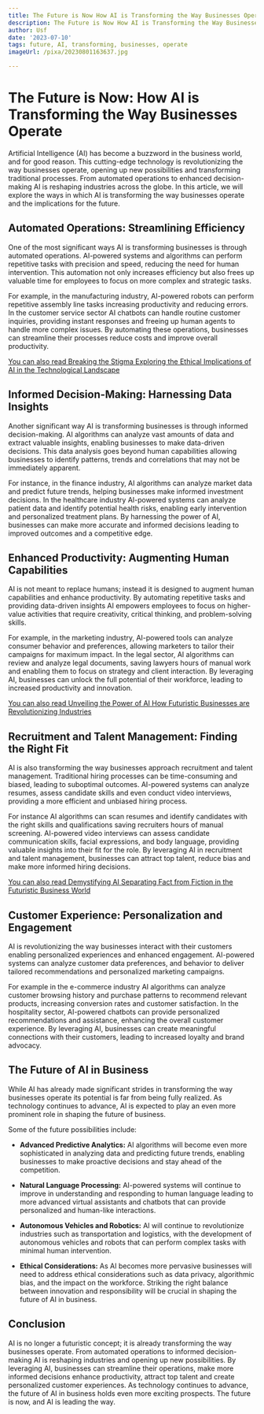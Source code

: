 ```yaml
---
title: The Future is Now How AI is Transforming the Way Businesses Operate
description: The Future is Now How AI is Transforming the Way Businesses Operate
author: Usf
date: '2023-07-10'
tags: future, AI, transforming, businesses, operate
imageUrl: /pixa/20230801163637.jpg

---
```

# The  Future is Now: How AI is Transforming the  Way Businesses Operate

Artificial Intelligence (AI) has become a buzzword  in the business world, and for  good reason. This cutting-edge technology is  revolutionizing the way businesses operate, opening up new  possibilities and transforming traditional  processes. From automated operations  to enhanced decision-making AI is reshaping industries across the globe. In this  article, we will explore the ways in which AI is transforming  the way businesses operate and the implications for the future.

## **Automated Operations: Streamlining Efficiency**

One of the most significant ways AI is transforming businesses is through  automated operations. AI-powered systems and algorithms can perform repetitive tasks with precision and speed, reducing the need  for human intervention. This automation not only  increases efficiency but also frees up valuable time for employees to focus on more complex  and strategic tasks.

For example, in the manufacturing industry, AI-powered robots can perform repetitive assembly line tasks increasing productivity and reducing errors. In the customer service sector AI chatbots can handle routine customer inquiries, providing instant  responses and freeing up human agents to handle more complex issues. By automating these operations, businesses can streamline their processes reduce costs and improve overall productivity.

[You can  also read Breaking the Stigma Exploring the Ethical Implications of AI in the Technological Landscape](Breaking%20the%20Stigma%20Exploring%20the%20Ethical%20Implications%20of%20AI%20in%20the%20Technological%20Landscape)


## **Informed Decision-Making: Harnessing Data Insights**

Another significant way AI is transforming businesses  is  through informed  decision-making. AI algorithms can  analyze vast amounts of data  and extract valuable insights, enabling businesses to make data-driven decisions. This data analysis goes beyond  human capabilities allowing businesses to identify patterns, trends and correlations that may not  be immediately apparent.

For instance, in the finance industry, AI algorithms can  analyze market data and predict  future trends, helping businesses make informed investment decisions. In the  healthcare industry AI-powered systems can analyze patient data and identify potential health  risks, enabling early intervention and personalized treatment plans. By harnessing the power  of AI,  businesses can make more accurate and informed decisions leading to  improved  outcomes and a  competitive edge.

## **Enhanced Productivity: Augmenting  Human Capabilities**

AI is not meant to replace humans; instead it is designed to augment human capabilities and enhance productivity. By automating repetitive tasks and providing data-driven insights AI empowers employees to focus on higher-value activities that require creativity, critical thinking, and problem-solving skills.

For example, in the  marketing industry, AI-powered tools can analyze consumer  behavior and preferences, allowing marketers to tailor their campaigns for maximum impact. In the legal sector, AI algorithms can review and analyze legal documents, saving lawyers hours of manual work and  enabling them  to focus on strategy and client interaction. By leveraging AI, businesses can unlock the  full potential of their workforce,  leading to increased productivity and innovation.

[You can also read Unveiling the Power  of  AI How Futuristic Businesses are Revolutionizing Industries](Unveiling%20the%20Power%20of%20AI%20How%20Futuristic%20Businesses%20are%20Revolutionizing%20Industries)


##  **Recruitment and Talent Management: Finding the Right Fit**

AI is  also transforming the way businesses approach recruitment and talent management. Traditional hiring processes can  be time-consuming and biased, leading to suboptimal outcomes. AI-powered  systems can analyze resumes, assess candidate  skills and even conduct video interviews, providing a more efficient and  unbiased hiring process.

For instance AI algorithms can scan  resumes and identify candidates with the right skills  and qualifications saving recruiters hours of manual screening. AI-powered video  interviews can assess candidate communication skills,  facial  expressions, and body language, providing valuable  insights into their  fit for the role. By leveraging  AI in recruitment  and talent management, businesses can attract top talent, reduce bias  and make more informed hiring decisions.

[You can also read Demystifying AI Separating Fact  from  Fiction in the Futuristic Business  World](Demystifying%20AI%20Separating%20Fact%20from%20Fiction%20in%20the%20Futuristic%20Business%20World)


## **Customer Experience: Personalization and Engagement**

AI is revolutionizing the way  businesses  interact  with  their customers enabling personalized experiences and enhanced engagement.  AI-powered systems can analyze  customer data preferences, and behavior to deliver tailored recommendations and personalized marketing campaigns.

For example in the e-commerce industry AI algorithms can analyze customer browsing history and purchase patterns to recommend relevant  products,  increasing conversion rates and customer satisfaction. In the hospitality sector, AI-powered chatbots can provide personalized recommendations and assistance, enhancing the overall customer experience.  By  leveraging AI, businesses can create meaningful connections with their customers, leading to increased  loyalty and brand  advocacy.

## **The Future of AI in Business**

While AI has already  made significant strides in transforming the way businesses operate its potential is far from being fully realized. As technology continues to advance, AI is expected to play an even more prominent role in shaping the future  of business.

Some of the future possibilities include:

- **Advanced Predictive Analytics:** AI algorithms will  become even more sophisticated  in analyzing data and predicting future trends, enabling businesses to  make proactive  decisions and stay ahead of the competition.

- **Natural Language Processing:** AI-powered systems will continue to improve in understanding and responding to human language leading  to more advanced virtual assistants  and chatbots that can provide personalized and human-like interactions.

- **Autonomous Vehicles  and Robotics:** AI will continue to revolutionize industries such as transportation and  logistics, with the development of autonomous vehicles and robots that can perform complex tasks with minimal human intervention.

- **Ethical Considerations:** As AI  becomes more pervasive businesses will need to address ethical considerations such as data  privacy,  algorithmic bias, and the impact on the workforce. Striking the right balance between innovation and responsibility will be  crucial in shaping the  future of AI in business.

## **Conclusion**

AI is no longer a  futuristic concept; it is already transforming the way businesses operate. From automated  operations to informed decision-making AI is reshaping industries and opening up new possibilities. By leveraging AI, businesses can streamline their  operations, make more informed decisions enhance productivity,  attract top talent and create personalized customer experiences.  As technology continues to advance, the future  of AI in business holds even more exciting prospects. The future is  now, and  AI is leading the way.